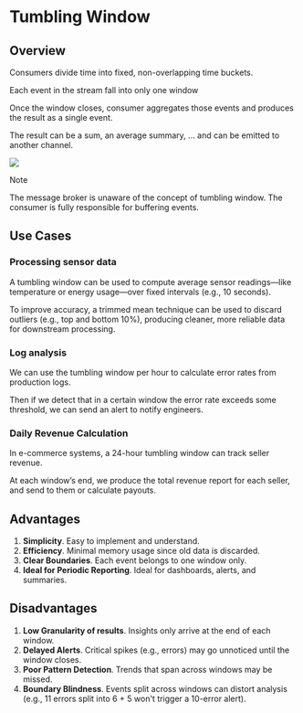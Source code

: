 # Tumbling Window

## Overview

Consumers divide time into fixed, non-overlapping time buckets. 

Each event in the stream fall into only one window

Once the window closes, consumer aggregates those events and produces the result as a single event.

The result can be a sum, an average summary, ... and can be emitted to another channel.

![](https://learn.microsoft.com/en-us/stream-analytics-query/media/tumbling-window-azure-stream-analytics/streamanalytics-tumblingwindow5mins.png)

> [!NOTE]
> The message broker is unaware of the concept of tumbling window. The consumer is fully responsible for buffering events.

## Use Cases

### Processing sensor data

A tumbling window can be used to compute average sensor readings—like temperature or energy usage—over fixed intervals (e.g., 10 seconds).

To improve accuracy, a trimmed mean technique can be used to discard outliers (e.g., top and bottom 10%), producing cleaner, more reliable data for downstream processing.


### Log analysis

We can use the tumbling window per hour to calculate error rates from production logs.

Then if we detect that in a certain window the error rate exceeds some threshold, we can send an alert to notify engineers.


### Daily Revenue Calculation

In e-commerce systems, a 24-hour tumbling window can track seller revenue.

At each window’s end, we produce the total revenue report for each seller, and send to them or calculate payouts.


## Advantages

1. **Simplicity**. Easy to implement and understand.
2. **Efficiency**. Minimal memory usage since old data is discarded.
3. **Clear Boundaries**. Each event belongs to one window only.
4. **Ideal for Periodic Reporting**. Ideal for dashboards, alerts, and summaries.


## Disadvantages

1. **Low Granularity of results**. Insights only arrive at the end of each window.
2. **Delayed Alerts**. Critical spikes (e.g., errors) may go unnoticed until the window closes.
3. **Poor Pattern Detection**. Trends that span across windows may be missed.
4. **Boundary Blindness**. Events split across windows can distort analysis (e.g., 11 errors split into 6 + 5 won't trigger a 10-error alert).
